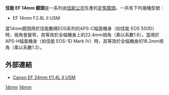 {{Infobox photographic lens
| name         = EF14mm {{f/}}2.8L USM
| image        = Canon-14mm MG 2029.jpg
| maker        = [[佳能|佳能]]
| feat-is      = n
| feat-usm     = y
| feat-sbf     = n
| feat-macro   = n
| feat-special = 
| type         = ultra-wide-angle prime lens
| application  = architectural, interiors, general
| flength      = 14 mm
| fov          = 1.0
| aperture     = {{f/}}2.8 - {{f/}}22
| groups       = 10
| elements     = 13
| diaphragm    = 5
| close-dist   = 0.25 m
| max-mag      = 0.1
| weight       = 560 g
| max-diameter = N/A
| max-length   = 77 mm
| filter       = 89 mm
| hood         = 
| av-horiz     = 
| av-vert      = 
| av-diag      = 114°
| start        = December 1991
| msrp         = 2,885.41 USD (280,000 yen)
| category     = Canon EF lenses
}}

'''佳能 EF 14mm 鏡頭'''是一系列由[[佳能公司|佳能公司]]生產的[[定焦鏡頭|定焦鏡頭]]，一共有下列幾種型號：
*EF 14mm F2.8L II USM

當14mm鏡頭用於佳能數碼EOS系列的APS-C幅面機身（如佳能 EOS 550D）時，視角會變窄，其等效於全幅機身上的22.4mm視角（乘以系數1.6）。當用於APS-H幅面機身（如佳能 EOS-1D Mark IV）時，其等效於全幅機身的18.2mm視角（乘以系數1.3）。

== 外部連結 ==
* [http://cweb.canon.jp/ef/lineup/wide/ef24-f14lii/index.html Canon EF 24mm f/1.4L II USM] {{Wayback|url=http://cweb.canon.jp/ef/lineup/wide/ef24-f14lii/index.html |date=20190702093501 }}

{{Canon EF lenses}}

[[Category:佳能EF接環鏡頭|14mm]]
[[Category:佳能L镜头系列|14mm]]